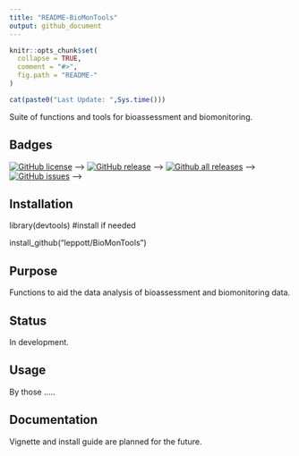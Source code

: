```yaml
---
title: "README-BioMonTools"
output: github_document
---
```


<!-- README.md is generated from README.Rmd. Please edit that file -->

```r
knitr::opts_chunk$set(
  collapse = TRUE,
  comment = "#>",
  fig.path = "README-"
)
```

```r
cat(paste0("Last Update: ",Sys.time()))
```

Suite of functions and tools for bioassessment and biomonitoring.

Badges
-----------
<!-- [![Travis-CI Build Status](https://travis-ci.org/leppott/BioMonTools.svg?branch=master)](https://travis-ci.org/leppott/BioMonTools) -->
[![GitHub license](https://img.shields.io/github/license/Naereen/StrapDown.js.svg)](https://github.com/leppott/BioMonTools/blob/master/LICENSE) -->
[![GitHub release](https://img.shields.io/github/release/Naereen/StrapDown.js.svg)](https://GitHub.com/leppott/BioMonTools/releases/) -->
[![Github all releases](https://img.shields.io/github/downloads/Naereen/StrapDown.js/total.svg)](https://GitHub.com/leppott/BioMonTools/releases/) -->
[![GitHub issues](https://img.shields.io/github/issues/Naereen/StrapDown.js.svg)](https://GitHub.com/leppott/BioMonTools/issues/) -->

Installation
------------
library(devtools)  #install if needed

install_github("leppott/BioMonTools")

Purpose
------------
Functions to aid the data analysis of bioassessment and biomonitoring data.

Status
------------
In development. 

Usage
------------
By those .....

Documentation
------------
Vignette and install guide are planned for the future.
